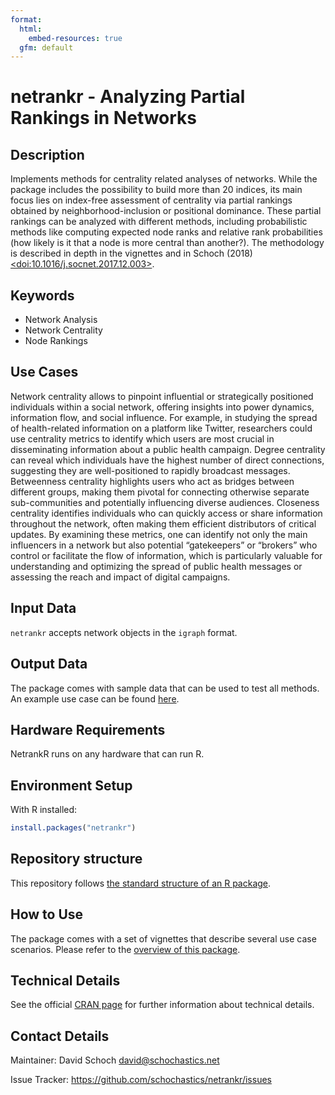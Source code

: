 ```yaml
---
format:
  html:
    embed-resources: true
  gfm: default
---
```


# netrankr - Analyzing Partial Rankings in Networks
<!--
General specifications:
- This specification of the Methods Hub friendly README often uses the word 'should' to indicate the usual case. If you feel you need to do it differently, add a comment to argue for your case when you submit your method.
- A Methods Hub friendly README should contain all sections below that are not marked as optional, and can contain more sections.
- A Methods Hub friendly README should contain as few technical terms as possible and explain (or link to an explanation of) all used technical terms.
- A Methods Hub friendly README should link to all code files that it mentions using the [text](URL relative to this file) format. The relative URL (i.e., no "https://github.com") is neccessary for proper versioning in Methods Hub.
- A Methods Hub friendly README should contain an explanation (in the text) and an alternative for each image it contains (e.g., data models, pipeline, schema structure). Format: ![alternative text that describes what is visible in the image](URL relative to this file).
- A Methods Hub friendly README should link to authoritative sources rather than containing a copy of the information (e.g., documentation).
- A Methods Hub friendly README should use a uniform citation style for all references, for example APA7 https://apastyle.apa.org/style-grammar-guidelines/references/examples

Title:
1. The title must be the README's only first-level heading (line starting with a single '#').
2. The title should make the method's purpose clear.
3. The title (line 1 of this file) must be changed by you, but all other headings should be kept as they are.
4. The title must be appropriate (not harmful, derogatory, etc.).

Section templates:
The README template comes with text templates for each section (after each comment) that can be used, customized or removed as desired.
-->

## Description
<!--
1. Provide a brief and exact description of the method clearly mentioning its purpose i.e., what the method does or aims to achieve in abstract terms (avoiding technical details).
2. The focus should be on explaining the method in a way that helps users with different levels of expertise understand what it does, without going into technical details. It should clearly describe what inputs are needed and what outputs can be expected.
3. Briefly explain the input and output of the method and its note worthy features.
4. Provide link(s) to related papers from the social science domain using the method or similar methods for solving social science research questions. 
5. In a separate paragraph, highlight the reproducibility aspect of the method providing details or references to the resources used by the method, the data used in building the pre-trained modules etc.
6. It should also discuss the decisions and parameters controlling the behavior of the method.
-->

Implements methods for centrality related analyses of networks. 
While the package includes the possibility to build more than 20 indices, 
its main focus lies on index-free assessment of centrality via partial 
rankings obtained by neighborhood-inclusion or positional dominance. These 
partial rankings can be analyzed with different methods, including 
probabilistic methods like computing expected node ranks and relative 
rank probabilities (how likely is it that a node is more central than another?).
The methodology is described in depth in the vignettes and in
Schoch (2018) [<doi:10.1016/j.socnet.2017.12.003>](https://doi.org/10.1016/j.socnet.2017.12.003).

## Keywords

<!-- EDITME -->

* Network Analysis 
* Network Centrality
* Node Rankings

## Use Cases
<!--
1. The use cases section should contain a list of use cases relevant to the social sciences.
2. Each use case should start with a description of a task and then detail how one can use the method to assist in the task.
3. Each use case may list publications in which the use case occurs (e.g., in APA7 style, https://apastyle.apa.org/style-grammar-guidelines/references/examples).
-->

Network centrality allows to pinpoint influential or strategically positioned individuals within a social network, offering insights into power dynamics, information flow, and social influence. For example, in studying the spread of health-related information on a platform like Twitter, researchers could use centrality metrics to identify which users are most crucial in disseminating information about a public health campaign. Degree centrality can reveal which individuals have the highest number of direct connections, suggesting they are well-positioned to rapidly broadcast messages. Betweenness centrality highlights users who act as bridges between different groups, making them pivotal for connecting otherwise separate sub-communities and potentially influencing diverse audiences. Closeness centrality identifies individuals who can quickly access or share information throughout the network, often making them efficient distributors of critical updates. By examining these metrics, one can identify not only the main influencers in a network but also potential "gatekeepers" or "brokers" who control or facilitate the flow of information, which is particularly valuable for understanding and optimizing the spread of public health messages or assessing the reach and impact of digital campaigns.

## Input Data
<!--
1. The input data section should illustrate the input data format by showing a (possibly abbreviated) example item and explaining (or linking to an explanation of) the data fields.
2. The input data section should specify which parts of the input data are optional and what effect it has to not provide these.
3. The input data section should link to a small example input file in the same repository that can be used to test the method (this test should be described in the section "How to Use").
-->

`netrankr` accepts network objects in the `igraph` format.

## Output Data
<!--
1. The output data section should illustrate the output data format by showing a (possibly abbreviated) example item and explaining (or linking to an explanation of) the data fields.
2. The output data section should link to a small example output file in the same repository that can be re-created (as far as the method is non-random) from the input data (as described in the section "How to Use").
-->

The package comes with sample data that can be used to test all methods.
An example use case can be found [here](https://schochastics.github.io/netrankr/articles/use_case.html).

## Hardware Requirements
<!--
1. The hardware requirements section should list all requirements (storage, memory, compute, GPUs, cluster software, ...) that exceed the capabilities of a cheap virtual machine provided by cloud computing company (2 x86 CPU core, 4 GB RAM, 40GB HDD).
2. If the method requires a GPU, the hardware requirements section must list the minimal GPU requirements (especially VRAM).
-->

NetrankR runs on any hardware that can run R.

## Environment Setup
<!--
1. The environment setup section should list all requirements and provide all further steps to prepare an environment for running the method (installing requirements, downloading files, creating directoriees, etc.).
2. The environment setup section should recommend to use a virtual environment or similar if the programming language supports one.
-->

With R installed:

```r
install.packages("netrankr")
```

## Repository structure

This repository follows [the standard structure of an R package](https://cran.r-project.org/doc/FAQ/R-exts.html#Package-structure).

## How to Use
<!--
1. The how to use section should provide the list of steps that are necessary to produce the example output file (see section Output Data) after having set up the environment (see section Environment Setup).
2. The how to use section should explain how to customize the steps to one's own needs, usually through configuration files or command line parameters, or refer to the appropriate open documentation.
-->

The package comes with a set of vignettes that describe several use case scenarios.
Please refer to the [overview of this package](https://schochastics.github.io/netrankr/).

## Technical Details
<!--
1. The technical details section should proview a process overview, linking to key source code files at every step of the process.
2. In case a publication provides the details mentioned below, the technical details section should link to this publication using a sentence like "See the [publication](url-of-publication-best-using-doi) for ...". In this case, the mentioned technical details can be omitted from the section.
3. The technical details section should list all information needed to reproduce the method, including employed other methods and selected parameters.
4. The input data section should link to external data it uses, preferably using a DOI to a dataset page or to API documentation.
5. The technical details section should mention how other methods and their parameters were selected and which alternatives were tried.
6. The technical details section should for employed machine learning models mention on what kind of data they were trained.
-->

See the official [CRAN page](https://doi.org/10.32614/CRAN.package.netrankr) for further information about technical details.

<!--## References -->
<!--
1. The references section is optional, especially if they are cited in a publication that explains the technical details (see section Technical Details).
2. The references section should provide references of publications related to this method (e.g., in APA7 style, https://apastyle.apa.org/style-grammar-guidelines/references/examples).
-->

<!-- ## Acknowledgements -->
<!--
1. The acknowledgments section is optional.
2. The acknowledgments section should list expressions of gratitude to people or organizations who contributed, supported or guided.
-->

<!-- ## Disclaimer-->
<!--
1. The disclaimer section is optional.
2. The disclaimer section should list disclaimers, legal notices, or usage restrictions for the method.
-->

## Contact Details
<!-- 
1. The contact details section should specify whom to contact for questions or contributions and how (can be separate entitites; for example email addresses or links to the GitHub issue board).
-->

Maintainer: David Schoch <david@schochastics.net>

Issue Tracker: [https://github.com/schochastics/netrankr/issues](https://github.com/schochastics/netrankr/issues)

